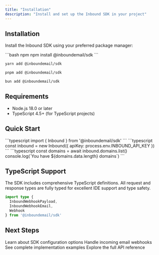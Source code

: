 ```yaml
---
title: "Installation"
description: "Install and set up the Inbound SDK in your project"
---
```


## Installation

Install the Inbound SDK using your preferred package manager:

<CodeGroup>
```bash npm
npm install @inboundemail/sdk
```

```bash yarn
yarn add @inboundemail/sdk
```

```bash pnpm
pnpm add @inboundemail/sdk
```

```bash bun
bun add @inboundemail/sdk
```
</CodeGroup>

## Requirements

- Node.js 18.0 or later
- TypeScript 4.5+ (for TypeScript projects)

## Quick Start

<Steps>
<Step title="Import the SDK">
```typescript
import { Inbound } from '@inboundemail/sdk'
```
</Step>

<Step title="Initialize with your API key">
```typescript
const inbound = new Inbound({
  apiKey: process.env.INBOUND_API_KEY
})
```
</Step>

<Step title="Make your first API call">
```typescript
const domains = await inbound.domains.list()
console.log(`You have ${domains.data.length} domains`)
```
</Step>
</Steps>

## TypeScript Support

The SDK includes comprehensive TypeScript definitions. All request and response types are fully typed for excellent IDE support and type safety.

```typescript
import type { 
  InboundWebhookPayload,
  InboundWebhookEmail,
  Webhook
} from '@inboundemail/sdk'
```

## Next Steps

<CardGroup cols={2}>
<Card title="Configuration" icon="gear" href="/sdk/configuration">
  Learn about SDK configuration options
</Card>

<Card title="Webhook Handling" icon="webhook" href="/sdk/webhook-handling">
  Handle incoming email webhooks
</Card>

<Card title="Examples" icon="code" href="/sdk/examples">
  See complete implementation examples
</Card>

<Card title="API Reference" icon="book" href="/api-reference/mail/list-emails">
  Explore the full API reference
</Card>
</CardGroup> 